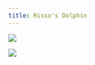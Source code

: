 ```yaml
---
title: Risso's Dolphin
---
```


![](images/021/021_01.PNG){fig-align="left"}

![](images/021/021_02.PNG){fig-align="left"}
